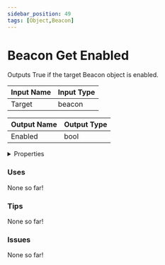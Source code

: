 ```yaml
---
sidebar_position: 49
tags: [Object,Beacon]
---
```


# Beacon Get Enabled

Outputs True if the target Beacon object is enabled.




<EsbSvg />

| Input Name | Input Type |
|-----------|-----------|
| Target | beacon |

| Output Name | Output Type |
|-----------|-----------|
| Enabled | bool |


<details>
  <summary>Properties</summary>
  <div>
    <div>
    <table>
      <thead>
        <tr>
          <th>Is beta required?</th>
          <th>❌</th>
        </tr>
        <tr>
          <th>Is this chip a trolling risk?</th>
          <th>❌</th>
        </tr>
        <tr>
          <th>Chip UUID</th>
          <th>5646ab78-1388-44de-84a7-8c50f28cc88e</th>
        </tr>
      </thead>
    </table>
    </div>
  </div>
</details>

### Uses

None so far!

### Tips

None so far!

### Issues

None so far!